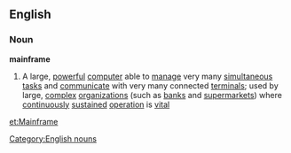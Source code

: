 ==English==
===Noun===
{{wikipediapar|mainframe computer}}
'''mainframe'''
#A large, [[powerful]] [[computer]] able to [[manage]] very many [[simultaneous]] [[task]]s and [[communicate]] with very many connected [[terminal]]s; used by large, [[complex]] [[organization]]s (such as [[bank]]s and [[supermarket]]s) where [[continuously]] [[sustained]] [[operation]] is [[vital]]
[[Category:English nouns]]

[[et:Mainframe]]
